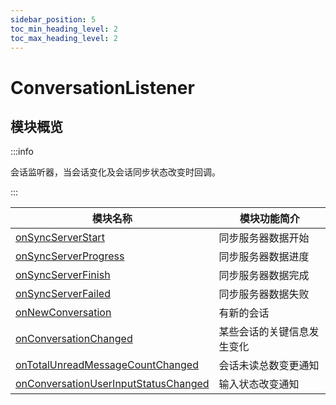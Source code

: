```yaml
---
sidebar_position: 5
toc_min_heading_level: 2
toc_max_heading_level: 2
---
```


# ConversationListener

## 模块概览

:::info

会话监听器，当会话变化及会话同步状态改变时回调。

:::

| 模块名称                                                                                    | 模块功能简介               |
| ------------------------------------------------------------------------------------------- | -------------------------- |
| [onSyncServerStart](docs/sdks/callback/onSyncServerStart.mdx)                               | 同步服务器数据开始         |
| [onSyncServerProgress](docs/sdks/callback/onSyncServerProgress.mdx)                         | 同步服务器数据进度         |
| [onSyncServerFinish](docs/sdks/callback/onSyncServerFinish.mdx)                             | 同步服务器数据完成         |
| [onSyncServerFailed](docs/sdks/callback/onSyncServerFailed.mdx)                             | 同步服务器数据失败         |
| [onNewConversation](docs/sdks/callback/onNewConversation.mdx)                               | 有新的会话                 |
| [onConversationChanged](docs/sdks/callback/onConversationChanged.mdx)                       | 某些会话的关键信息发生变化 |
| [onTotalUnreadMessageCountChanged](docs/sdks/callback/onTotalUnreadMessageCountChanged.mdx) | 会话未读总数变更通知       |
| [onConversationUserInputStatusChanged](docs/sdks/callback/onInputStatusChanged.mdx) | 输入状态改变通知       |
